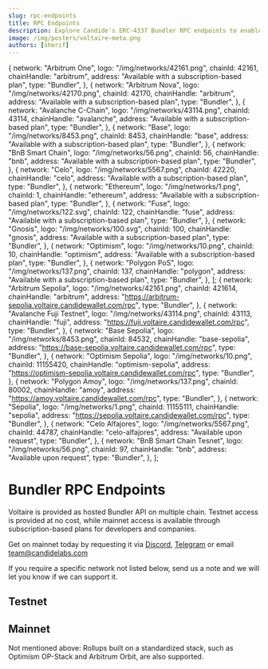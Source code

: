```yaml
---
slug: rpc-endpoints
title: RPC Endpoints
description: Explore Candide's ERC-4337 Bundler RPC endpoints to enable powerful interactions for Smart Wallets and seamless blockchain transactions. Learn how to integrate and leverage these endpoints for enhanced Dapp experiences
image: /img/posters/voltaire-meta.png
authors: [sherif]
---
```


  {
    network: "Arbitrum One",
    logo: "/img/networks/42161.png",
    chainId: 42161,
    chainHandle: "arbitrum",
    address: "Available with a subscription-based plan",
    type: "Bundler",
  },
  {
    network: "Arbitrum Nova",
    logo: "/img/networks/42170.png",
    chainId: 42170,
    chainHandle: "arbitrum",
    address: "Available with a subscription-based plan",
    type: "Bundler",
  },
  {
    network: "Avalanche C-Chain",
    logo: "/img/networks/43114.png",
    chainId: 43114,
    chainHandle: "avalanche",
    address: "Available with a subscription-based plan",
    type: "Bundler",
  },
  {
    network: "Base",
    logo: "/img/networks/8453.png",
    chainId: 8453,
    chainHandle: "base",
    address: "Available with a subscription-based plan",
    type: "Bundler",
  },
  {
    network: "BnB Smart Chain",
    logo: "/img/networks/56.png",
    chainId: 56,
    chainHandle: "bnb",
    address: "Available with a subscription-based plan",
    type: "Bundler",
  },
  {
    network: "Celo",
    logo: "/img/networks/5567.png",
    chainId: 42220,
    chainHandle: "celo",
    address: "Available with a subscription-based plan",
    type: "Bundler",
  },
  {
    network: "Ethereum",
    logo: "/img/networks/1.png",
    chainId: 1,
    chainHandle: "ethereum",
    address: "Available with a subscription-based plan",
    type: "Bundler",
  },
  {
    network: "Fuse",
    logo: "/img/networks/122.svg",
    chainId: 122,
    chainHandle: "fuse",
    address: "Available with a subscription-based plan",
    type: "Bundler",
  },
  {
    network: "Gnosis",
    logo: "/img/networks/100.svg",
    chainId: 100,
    chainHandle: "gnosis",
    address: "Available with a subscription-based plan",
    type: "Bundler",
  },
  {
    network: "Optimism",
    logo: "/img/networks/10.png",
    chainId: 10,
    chainHandle: "optimism",
    address: "Available with a subscription-based plan",
    type: "Bundler",
  },
  {
    network: "Polygon PoS",
    logo: "/img/networks/137.png",
    chainId: 137,
    chainHandle: "polygon",
    address: "Available with a subscription-based plan",
    type: "Bundler",
  },
];
  {
    network: "Arbitrum Sepolia",
    logo: "/img/networks/42161.png",
    chainId: 421614,
    chainHandle: "arbitrum",
    address: "https://arbitrum-sepolia.voltaire.candidewallet.com/rpc",
    type: "Bundler",
  },
  {
    network: "Avalanche Fuji Testnet",
    logo: "/img/networks/43114.png",
    chainId: 43113,
    chainHandle: "fuji",
    address: "https://fuji.voltaire.candidewallet.com/rpc",
    type: "Bundler",
  },
  {
    network: "Base Sepolia",
    logo: "/img/networks/8453.png",
    chainId: 84532,
    chainHandle: "base-sepolia",
    address: "https://base-sepolia.voltaire.candidewallet.com/rpc",
    type: "Bundler",
  },
  {
    network: "Optimism Sepolia",
    logo: "/img/networks/10.png",
    chainId: 11155420,
    chainHandle: "optimism-sepolia",
    address: "https://optimism-sepolia.voltaire.candidewallet.com/rpc",
    type: "Bundler",
  },
  {
    network: "Polygon Amoy",
    logo: "/img/networks/137.png",
    chainId: 80002,
    chainHandle: "amoy",
    address: "https://amoy.voltaire.candidewallet.com/rpc",
    type: "Bundler",
  },
  {
    network: "Sepolia",
    logo: "/img/networks/1.png",
    chainId: 11155111,
    chainHandle: "sepolia",
    address: "https://sepolia.voltaire.candidewallet.com/rpc",
    type: "Bundler",
  },
  {
    network: "Celo Alfajores",
    logo: "/img/networks/5567.png",
    chainId: 44787,
    chainHandle: "celo-alfajores",
    address: "Available upon request",
    type: "Bundler",
  },
  {
    network: "BnB Smart Chain Tesnet",
    logo: "/img/networks/56.png",
    chainId: 97,
    chainHandle: "bnb",
    address: "Available upon request",
    type: "Bundler",
  },
];

# Bundler RPC Endpoints

Voltaire is provided as hosted Bundler API on multiple chain. Testnet access is provided at no cost, while mainnet access is available through subscription-based plans for developers and companies.

Get on mainnet today by requesting it via [Discord](https://discord.gg/8q2H6BEJuf), [Telegram](https://t.me/heymarcopolo) or email team@candidelabs.com

If you require a specific network not listed below, send us a note and we will let you know if we can support it.

## Testnet

<BundlerEndPointTable items={testChainList} />


## Mainnet
 
<BundlerEndPointTable items={chainList} />

Not mentioned above: Rollups built on a standardized stack, such as Optimism OP-Stack and Arbitrum Orbit, are also supported.
